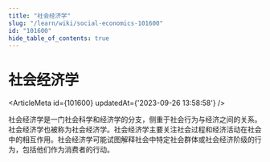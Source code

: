 ```yaml
---
title: "社会经济学"
slug: "/learn/wiki/social-economics-101600"
id: "101600"
hide_table_of_contents: true
---
```



# 社会经济学

<ArticleMeta id={101600} updatedAt={'2023-09-26 13:58:58'} />
<div className='border-solid border-b border-t-0 my-4 border-[var(--ifm-color-gray-300)]' />

社会经济学是一门社会科学和经济学的分支，侧重于社会行为与经济之间的关系。社会经济学也被称为社会经济学。社会经济学主要关注社会过程和经济活动在社会中的相互作用。社会经济学可能试图解释社会中特定社会群体或社会经济阶级的行为，包括他们作为消费者的行动。
